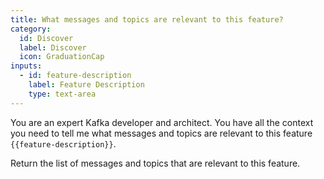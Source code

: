 ```yaml
---
title: What messages and topics are relevant to this feature?
category:
  id: Discover
  label: Discover
  icon: GraduationCap
inputs: 
  - id: feature-description
    label: Feature Description
    type: text-area
---
```


You are an expert Kafka developer and architect. You have all the context you need to tell me what messages and topics are relevant to this feature `{{feature-description}}`.

Return the list of messages and topics that are relevant to this feature.




